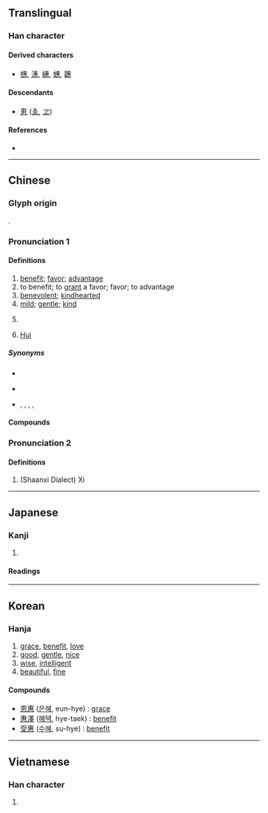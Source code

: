 {{also|恵}}
{{character info}}
==Translingual==
{{ja-forms|[[恵]]|惠|惠}}

===Han character===
{{Han char|rn=61|rad=心|as=08|sn=12|four=50333|canj=JIP}}

====Derived characters====
* [[橞]], [[潓]], [[繐]], [[蟪]], [[韢]]

====Descendants====
* [[恵]] ([[ゑ]], [[ヱ]])

====References====
* {{Han ref|kx=0391.190|dkj=10822|dj=0724.050|hdz=42309.100|uh=60E0|ud=24800|bh=B466|bd=46182}}

----

==Chinese==
{{zh-forms}}

===Glyph origin===
{{Han etym}}
{{Han compound|叀|心|t2=heart|ls=ic}}.

===Pronunciation 1===
{{zh-pron
|m=huì
|m-s=
|c=wai6
|c-t=
|g=
|h=pfs=fi
|j=
|mb=hṳ̄
|md=
|mn=hūi/xm:hōe
|mn-t=hui6
|w=
|x=
|mc=y
|oc=y
|cat=n
}}

====Definitions====
{{zh-hanzi}}

# [[benefit]]; [[favor]]; [[advantage]]
# to benefit; to [[grant]] a favor; favor; to advantage
# [[benevolent]]; [[kindhearted]]
# [[mild]]; [[gentle]]; [[kind]]
# {{lb|zh|polite}} {{n-g|used as a form of compliment}}
#: {{zh-x|惠顧|your patronage}}
# {{surname|zh|dot=:}} [[Hui]]

=====Synonyms=====
* {{sense|benefit}}
{{zh-syn-saurus|益處}}
* {{sense|benevolent}}
{{zh-syn-saurus|善良}}
* {{sense|mild}} {{zh-l|平和}}, {{zh-l|平易}}, {{zh-l|柔和}}, {{zh-l|柔順}}, {{zh-l|溫和}}

====Compounds====
{{zh-der|不夷不惠|不惠|互惠|互惠原則|互惠關稅|仁惠|優惠|優惠待遇|優惠關稅|受惠|口惠|嘉惠|夷惠|好施小惠|好行小惠|察惠|實惠|小恩小惠|小惠|布德施惠|平等互惠|廣惠倉|德惠|恩惠|惠及|惠士奇|惠子|惠子知我|惠存|惠安縣|惠崇|惠州之役|惠帳|惠恤|惠政|惠施|惠施五車|惠棟|惠澤|惠然|惠然肯來|惠特曼|惠綏|惠而不費|惠聲|惠育|惠臨|惠賜|惠贈|惠連|惠鈔|惠鑒|惠陽縣|惠音|惠顧|惠風|惠黠|施惠|晉惠帝|李惠堂|柳下惠|梁惠王|楊惠之|淫惠|渥惠|澆瓜之惠|濟惠|特惠|特惠制度|特惠待遇|特惠關稅|甘棠之惠|福惠雙修|秀外惠中|私恩小惠|聖惠方|見惠|謝惠連|辯惠|銘謝惠顧|駿惠|惠州|通惠|惠東}}

===Pronunciation 2===
{{zh-pron
|m=xì
|cat=pn
}}
====Definitions====
{{zh-hanzi}}
# (Shaanxi Dialect){{surname|zh|dot=:}} Xi
----

==Japanese==
{{ja-kanji forms|恵|惠}}

===Kanji===
{{ja-kanji|grade=|rs=心08|shin=恵}}

# {{rfdef|ja|sort=心08}}

====Readings====
{{ja-readings
|goon=え<ゑ
|kanon=けい<けい<くゑい
|kun=めぐみ-, めぐ-む
|nanori=あい, あや, け, さと, さとし, しげ, しげる, へい, み, めぐる, やす}}

----

==Korean==

===Hanja===
{{ko-hanja|은혜|혜}}

# [[grace]], [[benefit]], [[love]]
# [[good]], [[gentle]], [[nice]]
# [[wise]], [[intelligent]]
# [[beautiful]], [[fine]]

====Compounds====
* [[恩惠]] ([[은혜]], eun-hye) : [[grace]]
* [[惠澤]] ([[혜택]], hye-taek) : [[benefit]]
* [[受惠]] ([[수혜]], su-hye) : [[benefit]]
----

==Vietnamese==

===Han character===
{{vi-hantu|huệ|rs=心08}}

# {{rfdef|vi|sort=心08}}